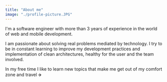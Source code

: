 ```yaml
---
title: "About me"
image: "./profile-picture.JPG"
---
```



I'm a software engineer with more than 3 years of experience in the world of web and mobile development.

I am passionate about solving real problems mediated by technology. I try to be in constant learning to improve my development practices and implementation of clean architectures, healthy for the user and the team involved.

In my free time I like to learn new topics that make me get out of my comfort zone and travel ✈️
